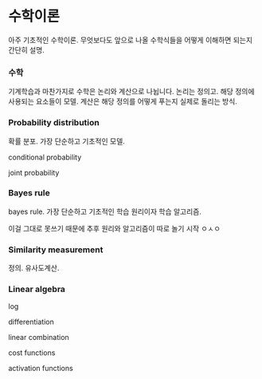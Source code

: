 # 수학이론 {#math}

아주 기초적인 수학이론.
무엇보다도 앞으로 나올 수학식들을 어떻게 이해하면 되는지 간단히 설명.

### 수학 {-}

기계학습과 마찬가지로 수학은 논리와 계산으로 나뉩니다.
논리는 정의고.
해당 정의에 사용되는 요소들이 모델.
계산은 해당 정의를 어떻게 푸는지 실제로 돌리는 방식.

### Probability distribution {-}

확률 분포. 가장 단순하고 기초적인 모델.

conditional probability

joint probability

### Bayes rule {-}

bayes rule. 가장 단순하고 기초적인 학습 원리이자 학습 알고리즘.

이걸 그대로 못쓰기 때문에 추후 원리와 알고리즘이 따로 놀기 시작 ㅇㅅㅇ

### Similarity measurement {-}

정의.
유사도계산.

### Linear algebra {-}

log

differentiation

linear combination

cost functions

activation functions
